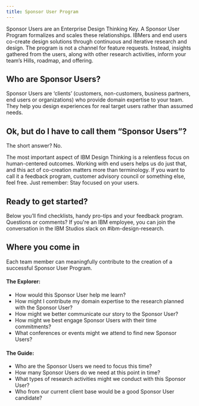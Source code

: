 ```yaml
---
title: Sponsor User Program
---
```



<PageDescription>

Sponsor Users are an Enterprise Design Thinking Key. A Sponsor User Program formalizes and scales these relationships. IBMers and end users co-create design solutions through continuous and iterative research and design. The program is not a channel for feature requests. Instead, insights gathered from the users, along with other research activities, inform your team’s Hills, roadmap, and offering.

</PageDescription>

## Who are Sponsor Users?

Sponsor Users are ‘clients’ (customers, non-customers, business partners, end users or organizations) who provide domain expertise to your team. They help you design experiences for real target users rather than assumed needs.

## Ok, but do I have to call them “Sponsor Users”?

The short answer? No.

The most important aspect of IBM Design Thinking is a relentless focus on human-centered outcomes. Working with end users helps us do just that, and this act of co-creation matters more than terminology. If you want to call it a feedback program, customer advisory council or something else, feel free. Just remember: Stay focused on your users.

## Ready to get started?

Below you’ll find checklists, handy pro-tips and your feedback program. Questions or comments? If you're an IBM employee, you can join the conversation in the IBM Studios slack on #ibm-design-research.

<div className="bx--row bx--no-gutter">
  <NavTile
    title="Planning your program"
    description="Everyone has a responsibility to advocate for a deeper understanding of the end user."
    href="/sponsor-user-program/planning"
  />
  <NavTile
    title="Starting your program"
    description="Embrace the beginner’s mindset. Always ask why. Look with an unbiased lens."
    href="/sponsor-user-program/starting"
  />
  <NavTile
    title="Running your program"
    description="Sometimes the fastest path to understanding is through making."
    href="/sponsor-user-program/running"
  />
  <NavTile
    title="Wrapping up your program"
    description="Embrace the beginner’s mindset. Always ask why. Look with an unbiased lens."
    href="/sponsor-user-program/wrapping-up"
  />
</div>

## Where you come in

Each team member can meaningfully contribute to the creation of a successful Sponsor User Program.

#### The Explorer:

<Row className="bullets-no-bottom-margin">
<Column colMd={7} colLg={7}>

- How would this Sponsor User help me learn?
- How might I contribute my domain expertise to the research planned with the Sponsor User?
- How might we better communicate our story to the Sponsor User?
- How might we best engage Sponsor Users with their time commitments?
- What conferences or events might we attend to find new Sponsor Users?

</Column>
</Row>

#### The Guide:

<Row className="bullets-no-bottom-margin">
<Column colMd={7} colLg={7}>

- Who are the Sponsor Users we need to focus this time?
- How many Sponsor Users do we need at this point in time?
- What types of research activities might we conduct with this Sponsor User?
- Who from our current client base would be a good Sponsor User candidate?

</Column>
</Row>
